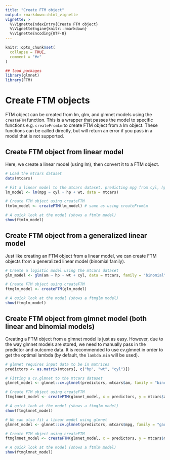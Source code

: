 ```yaml
---
title: "Create FTM object"
output: rmarkdown::html_vignette
vignette: >
  %\VignetteIndexEntry{Create FTM object}
  %\VignetteEngine{knitr::rmarkdown}
  %\VignetteEncoding{UTF-8}
---
```


```r
knitr::opts_chunk$set(
  collapse = TRUE,
  comment = "#>"
)
```


```r
## load packages
library(glmnet)
library(FTM)
```

# Create FTM objects

FTM object can be created from lm, glm, and glmnet models using the `createFTM` function. This is a wrapper that passes the model to specific functions e.g. `createFromLm` to create FTM object from a lm object. These functions can be called directly, but will return an error if you pass in a model that is not supported.

## Create FTM object from linear model
Here, we create a linear model (using lm), then convert it to a FTM object.

```r
# Load the mtcars dataset
data(mtcars)

# Fit a linear model to the mtcars dataset, predicting mpg from cyl, hp, and wt
lm_model <- lm(mpg ~ cyl + hp + wt, data = mtcars)

# Create FTM object using createFTM
ftmlm_model <- createFTM(lm_model) # same as using createFromLm

# A quick look at the model (shows a ftmlm model)
show(ftmlm_model)
```


## Create FTM object from a generalized linear model
Just like creating an FTM object from a linear model, we can create FTM objects from a generalized linear model (binomial family).

```r
# Create a logistic model using the mtcars dataset
glm_model <- glm(am ~ hp + wt + cyl, data = mtcars, family = "binomial")

# Create FTM object using createFTM
ftmglm_model <- createFTM(glm_model)

# A quick look at the model (shows a ftmglm model)
show(ftmglm_model)
```

## Create FTM object from glmnet model (both linear and binomial models)
Creating a FTM object from a glmnet model is just as easy. However, due to the way glmnet models are stored, we need to manually pass in the predictor and outcome data. It is recommended to use cv.glmnet in order to get the optimal lambda (by default, the `lambda.min` will be used).

```r
# glmnet requires input data to be in matrices
predictors <- as.matrix(mtcars[, c("hp", "wt", "cyl")])

# Fitting a cv.glmnet to the mtcars dataset
glmnet_model <- glmnet::cv.glmnet(predictors, mtcars$am, family = "binomial", alpha = 0)

# Create FTM object using createFTM
ftmglmnet_model <- createFTM(glmnet_model, x = predictors, y = mtcars$am)

# A quick look at the model (shows a ftmglm model)
show(ftmglmnet_model)

# We can also fit a linear model using glmnet
glmnet_model <- glmnet::cv.glmnet(predictors, mtcars$mpg, family = "gaussian", alpha = 0)

# Create FTM object using createFTM
ftmglmnet_model <- createFTM(glmnet_model, x = predictors, y = mtcars$mpg)

# A quick look at the model (shows a ftmlm model)
show(ftmglmnet_model)
```
